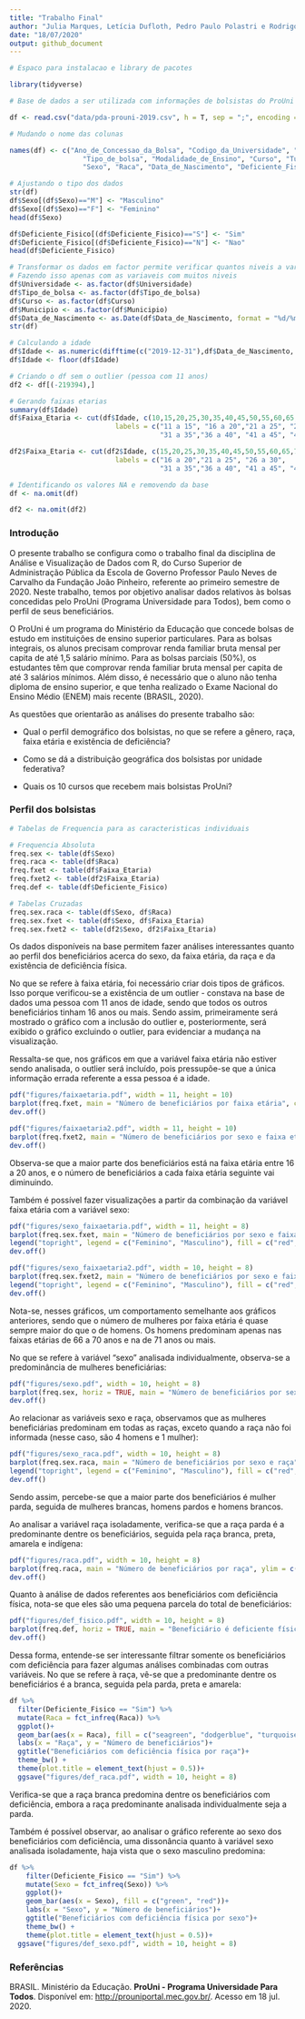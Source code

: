 ```yaml
---
title: "Trabalho Final"
author: "Julia Marques, Letícia Dufloth, Pedro Paulo Polastri e Rodrigo Prates"
date: "18/07/2020"
output: github_document
---
```

```r
# Espaco para instalacao e library de pacotes

library(tidyverse)

# Base de dados a ser utilizada com informações de bolsistas do ProUni

df <- read.csv("data/pda-prouni-2019.csv", h = T, sep = ";", encoding = "UTF-8")

# Mudando o nome das colunas

names(df) <- c("Ano_de_Concessao_da_Bolsa", "Codigo_da_Universidade", "Universidade",
                  "Tipo_de_bolsa", "Modalidade_de_Ensino", "Curso", "Turno", "CPF_do_Beneficiario",
                  "Sexo", "Raca", "Data_de_Nascimento", "Deficiente_Fisico", "Regiao", "UF", "Municipio")

# Ajustando o tipo dos dados
str(df)
df$Sexo[(df$Sexo)=="M"] <- "Masculino"
df$Sexo[(df$Sexo)=="F"] <- "Feminino"
head(df$Sexo)

df$Deficiente_Fisico[(df$Deficiente_Fisico)=="S"] <- "Sim"
df$Deficiente_Fisico[(df$Deficiente_Fisico)=="N"] <- "Nao"
head(df$Deficiente_Fisico)

# Transformar os dados em factor permite verificar quantos niveis a variavel tem
# Fazendo isso apenas com as variaveis com muitos niveis
df$Universidade <- as.factor(df$Universidade)
df$Tipo_de_bolsa <- as.factor(df$Tipo_de_bolsa)
df$Curso <- as.factor(df$Curso)
df$Municipio <- as.factor(df$Municipio)
df$Data_de_Nascimento <- as.Date(df$Data_de_Nascimento, format = "%d/%m/%Y")
str(df)

# Calculando a idade
df$Idade <- as.numeric(difftime(c("2019-12-31"),df$Data_de_Nascimento, units = "weeks"))/52.25
df$Idade <- floor(df$Idade)

# Criando o df sem o outlier (pessoa com 11 anos)
df2 <- df[(-219394),]

# Gerando faixas etarias
summary(df$Idade)
df$Faixa_Etaria <- cut(df$Idade, c(10,15,20,25,30,35,40,45,50,55,60,65,70,100), 
                          labels = c("11 a 15", "16 a 20","21 a 25", "26 a 30",
                                     "31 a 35","36 a 40", "41 a 45", "46 a 50", "51 a 55",                                     "56 a 60", "61 a 65", "66 a 70", "71+" ))

df2$Faixa_Etaria <- cut(df2$Idade, c(15,20,25,30,35,40,45,50,55,60,65,70,100), 
                          labels = c("16 a 20","21 a 25", "26 a 30",
                                     "31 a 35","36 a 40", "41 a 45", "46 a 50", "51 a                                       55", "56 a 60", "61 a 65", "66 a 70", "71+" ))

# Identificando os valores NA e removendo da base
df <- na.omit(df)

df2 <- na.omit(df2)


```

### Introdução

O presente trabalho se configura como o trabalho final da disciplina de Análise e Visualização de Dados com R, do Curso Superior de Administração Pública da Escola de Governo Professor Paulo Neves de Carvalho da Fundação João Pinheiro, referente ao primeiro semestre de 2020. Neste trabalho, temos por objetivo analisar dados relativos às bolsas concedidas pelo ProUni (Programa Universidade para Todos), bem como o perfil de seus beneficiários.

O ProUni é um programa do Ministério da Educação que concede bolsas de estudo em instituições de ensino superior particulares. Para as bolsas integrais, os alunos precisam comprovar renda familiar bruta mensal per capita de até 1,5 salário mínimo. Para as bolsas parciais (50%), os estudantes têm que comprovar renda familiar bruta mensal per capita de até 3 salários mínimos. Além disso, é necessário que o aluno não tenha diploma de ensino superior, e que tenha realizado o Exame Nacional do Ensino Médio (ENEM) mais recente (BRASIL, 2020).

As questões que orientarão as análises do presente trabalho são:

- Qual o perfil demográfico dos bolsistas, no que se refere a gênero, raça, faixa etária e existência de deficiência?

- Como se dá a distribuição geográfica dos bolsistas por unidade federativa?

- Quais os 10 cursos que recebem mais bolsistas ProUni?

### Perfil dos bolsistas

```r

# Tabelas de Frequencia para as caracteristicas individuais

# Frequencia Absoluta
freq.sex <- table(df$Sexo)
freq.raca <- table(df$Raca)
freq.fxet <- table(df$Faixa_Etaria)
freq.fxet2 <- table(df2$Faixa_Etaria)
freq.def <- table(df$Deficiente_Fisico)

# Tabelas Cruzadas
freq.sex.raca <- table(df$Sexo, df$Raca)
freq.sex.fxet <- table(df$Sexo, df$Faixa_Etaria)
freq.sex.fxet2 <- table(df2$Sexo, df2$Faixa_Etaria)

```


Os dados disponíveis na base permitem fazer análises interessantes quanto ao perfil dos beneficiários acerca do sexo, da faixa etária, da raça e da existência de deficiência física.

No que se refere à faixa etária, foi necessário criar dois tipos de gráficos. Isso porque verificou-se a existência de um outlier - constava na base de dados uma pessoa com 11 anos de idade, sendo que todos os outros beneficiários tinham 16 anos ou mais. Sendo assim, primeiramente será mostrado o gráfico com a inclusão do outlier e, posteriormente, será exibido o gráfico excluindo o outlier, para evidenciar a mudança na visualização.

Ressalta-se que, nos gráficos em que a variável faixa etária não estiver sendo analisada, o outlier será incluído, pois pressupõe-se que a única informação errada referente a essa pessoa é a idade.

```r

pdf("figures/faixaetaria.pdf", width = 11, height = 10)
barplot(freq.fxet, main = "Número de beneficiários por faixa etária", col = "brown3", ylim = c(0, 99000))
dev.off()

pdf("figures/faixaetaria2.pdf", width = 11, height = 10)
barplot(freq.fxet2, main = "Número de beneficiários por sexo e faixa etária (sem outlier)", col = "brown3", ylim = c(0, 99000))
dev.off()

```

Observa-se que a maior parte dos beneficiários está na faixa etária entre 16 a 20 anos, e o número de beneficiários a cada faixa etária seguinte vai diminuindo.

Também é possível fazer visualizações a partir da combinação da variável faixa etária com a variável sexo:

```r

pdf("figures/sexo_faixaetaria.pdf", width = 11, height = 8)
barplot(freq.sex.fxet, main = "Número de beneficiários por sexo e faixa etária", beside = TRUE, col = c("red", "green"))
legend("topright", legend = c("Feminino", "Masculino"), fill = c("red", "green"))
dev.off()

pdf("figures/sexo_faixaetaria2.pdf", width = 10, height = 8)
barplot(freq.sex.fxet2, main = "Número de beneficiários por sexo e faixa etária (sem outlier)", beside = TRUE, col = c("red", "green"))
legend("topright", legend = c("Feminino", "Masculino"), fill = c("red", "green"))
dev.off()

```

Nota-se, nesses gráficos, um comportamento semelhante aos gráficos anteriores, sendo que o número de mulheres por faixa etária é quase sempre maior do que o de homens. Os homens predominam apenas nas faixas etárias de 66 a 70 anos e na de 71 anos ou mais.

No que se refere à variável "sexo" analisada individualmente, observa-se a predominância de mulheres beneficiárias:

```r

pdf("figures/sexo.pdf", width = 10, height = 8)
barplot(freq.sex, horiz = TRUE, main = "Número de beneficiários por sexo", col = c("red", "green"))
dev.off()

```

Ao relacionar as variáveis sexo e raça, observamos que as mulheres beneficiárias predominam em todas as raças, exceto quando a raça não foi informada (nesse caso, são 4 homens e 1 mulher):

```r

pdf("figures/sexo_raca.pdf", width = 10, height = 8)
barplot(freq.sex.raca, main = "Número de beneficiários por sexo e raça", beside = TRUE, col = c("red","green"))
legend("topright", legend = c("Feminino", "Masculino"), fill = c("red","green"))
dev.off()

```

Sendo assim, percebe-se que a maior parte dos beneficiários é mulher parda, seguida de mulheres brancas, homens pardos e homens brancos.

Ao analisar a variável raça isoladamente, verifica-se que a raça parda é a predominante dentre os beneficiários, seguida pela raça branca, preta, amarela e indígena:

```r

pdf("figures/raca.pdf", width = 10, height = 8)
barplot(freq.raca, main = "Número de beneficiários por raça", ylim = c(0, 99000), col = c("chartreuse4", "seagreen", "mediumvioletred", "navyblue", "dodgerblue", "turquoise2"))
dev.off()

```

Quanto à análise de dados referentes aos beneficiários com deficiência física, nota-se que eles são uma pequena parcela do total de beneficiários:

```r

pdf("figures/def_fisico.pdf", width = 10, height = 8)
barplot(freq.def, horiz = TRUE, main = "Beneficiário é deficiente físico", col = c("blue", "orange"))
dev.off()

```

Dessa forma, entende-se ser interessante filtrar somente os beneficiários com deficiência para fazer algumas análises combinadas com outras variáveis. No que se refere à raça, vê-se que a predominante dentre os beneficiários é a branca, seguida pela parda, preta e amarela:

```r

df %>% 
  filter(Deficiente_Fisico == "Sim") %>%
  mutate(Raca = fct_infreq(Raca)) %>% 
  ggplot()+
  geom_bar(aes(x = Raca), fill = c("seagreen", "dodgerblue", "turquoise2", "chartreuse4"))+
  labs(x = "Raça", y = "Número de beneficiários")+
  ggtitle("Beneficiários com deficiência física por raça")+
  theme_bw() +
  theme(plot.title = element_text(hjust = 0.5))+
  ggsave("figures/def_raca.pdf", width = 10, height = 8)

```

Verifica-se que a raça branca predomina dentre os beneficiários com deficiência, embora a raça predominante analisada individualmente seja a parda.

Também é possível observar, ao analisar o gráfico referente ao sexo dos beneficiários com deficiência, uma dissonância quanto à variável sexo analisada isoladamente, haja vista que o sexo masculino predomina:

```r

df %>% 
    filter(Deficiente_Fisico == "Sim") %>%
    mutate(Sexo = fct_infreq(Sexo)) %>% 
    ggplot()+
    geom_bar(aes(x = Sexo), fill = c("green", "red"))+
    labs(x = "Sexo", y = "Número de beneficiários")+
    ggtitle("Beneficiários com deficiência física por sexo")+
    theme_bw() +
    theme(plot.title = element_text(hjust = 0.5))+
  ggsave("figures/def_sexo.pdf", width = 10, height = 8)

```



### Referências
BRASIL. Ministério da Educação. **ProUni - Programa Universidade Para Todos**. Disponível em: <http://prouniportal.mec.gov.br/>. Acesso em 18 jul. 2020.
